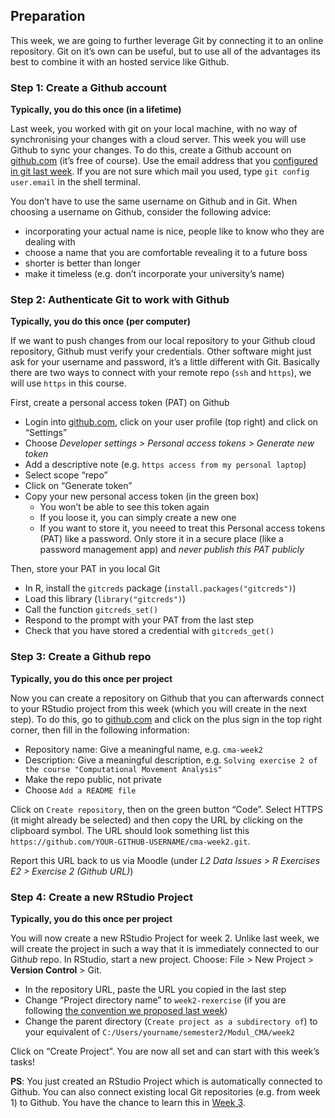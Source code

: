 ## Preparation {#w2-preparation}

This week, we are going to further leverage Git by connecting it to an online repository. Git on it's own can be useful, but to use all of the advantages its best to combine it with an hosted service like Github.

### Step 1: Create a Github account

**Typically, you do this once (in a lifetime)**

Last week, you worked with git on your local machine, with no way of synchronising your changes with a cloud server. This week you will use Github to sync your changes. To do this, create a Github account on [github.com](https://github.com/) (it's free of course). Use the email address that you [configured in git last week](#introduce-yourself-git). If you are not sure which mail you used, type `git config user.email` in the shell terminal. 

You don't have to use the same username on Github and in Git. When choosing a username on Github, consider the following advice: 

- incorporating your actual name is nice, people like to know who they are dealing with
- choose a name that you are comfortable revealing it to a future boss
- shorter is better than longer
- make it timeless (e.g. don't incorporate your university's name)

### Step 2: Authenticate Git to work with Github

**Typically, you do this once (per computer)**

If we want to push changes from our local repository to your Github cloud repository, Github must verify your credentials. Other software might just ask for your username and password, it's a little different with Git. Basically there are two ways to connect with your remote repo (`ssh` and `https`), we will use `https` in this course. 

First, create a personal access token (PAT) on Github

- Login into [github.com](https://github.com/), click on your user profile (top right) and click on "Settings" 
- Choose *Developer settings > Personal access tokens > Generate new token*
- Add a descriptive note (e.g. `https access from my personal laptop`)
- Select scope "repo"
- Click on "Generate token"
- Copy your new personal access token (in the green box)
  - You won’t be able to see this token again
  - If you loose it, you can simply create a new one
  - If you want to store it, you neeed to treat this Personal access tokens (PAT) like a password. Only store it in a secure place (like a password management app) and *never publish this PAT publicly*

Then, store your PAT in you local Git

- In R, install the `gitcreds` package (`install.packages("gitcreds")`)
- Load this library (`library("gitcreds")`)
- Call the function `gitcreds_set()`
- Respond to the prompt with your PAT from the last step
- Check that you have stored a credential with `gitcreds_get()`
  
### Step 3: Create a Git**hub** repo {#create-github-repo}

**Typically, you do this once per project**

Now you can create a repository on Github that you can afterwards connect to your RStudio project from this week (which you will create in the next step). To do this, go to [github.com](https://github.com) and click on the plus sign in the top right corner, then fill in the following information:

- Repository name: Give a meaningful name, e.g.  `cma-week2`
- Description: Give a meaningful description, e.g. `Solving exercise 2 of the course "Computational Movement Analysis"`
- Make the repo public, not private
- Choose `Add a README file`

Click on `Create repository`, then on the green button "Code". Select HTTPS (it might already be selected) and then copy the URL by clicking on the clipboard symbol. The URL should look something list this `https://github.com/YOUR-GITHUB-USERNAME/cma-week2.git`. 

:::{.callout-warning}
Report this URL back to us via Moodle (under *L2 Data Issues > R Exercises E2 > Exercise 2 (Github URL)*)
:::

### Step 4: Create a new RStudio Project {#w2-project}

**Typically, you do this once per project**

You will now create a new RStudio Project for week 2. Unlike last week, we will create the project in such a way that it is immediately connected to our Git*hub* repo. In RStudio, start a new project. Choose: File > New Project > **Version Control** > Git. 

- In the repository URL, paste the URL you copied in the last step
- Change "Project directory name" to `week2-rexercise` (if you are following [the convention we proposed last week](#folder-structure))
- Change the parent directory (`Create project as a subdirectory of`) to your equivalent of `C:/Users/yourname/semester2/Modul_CMA/week2`

Click on "Create Project". You are now all set and can start with this week's tasks!

**PS**: You just created an RStudio Project which is automatically connected to Github. You can also connect existing local Git repositories (e.g. from week 1) to Github. You have the chance to learn this in [Week 3](#w3-preparation).

<!-- ### Connect your local repo with the remote repository -->

<!-- **Typically, you do this once per project** -->

<!-- In RStudio, open the RStudio project from week 1. Open the terminal[^terminal2] and follow the instructions described in *…or push an existing repository from the command line* in the website you were just forwarded to on Github (under https://github.com/YOUR-GITHUB-USERNAME/cma-week1). These instructions should look something like this: -->

<!-- [^terminal2]: There is a terminal built into RStudio which you can use for this. By default, it is situated in the bottom left corner in the tab named "Terminal" -->

<!-- ``` -->
<!-- git remote add origin https://github.com/YOUR-GITHUB-USERNAME/cma-week2.git -->
<!-- git branch -M main -->
<!-- git push -u origin main -->
<!-- ``` -->

<!-- Type these commands line by line into your terminal. If you want to copy and paste the commands rather than type them: Note that ctrl + V for "pasting" won't work via the keyboard shortcut, you will have to paste by right clicking into the terminal and choosing "paste". Now refresh your repo on Github (https://github.com/YOUR-GITHUB-USERNAME/cma-week1): You should now see the files from week 1 on GitHub. Didn't work? Contact us! -->
